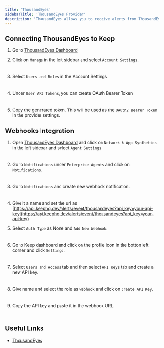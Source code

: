 ```yaml
---
title: 'ThousandEyes'
sidebarTitle: 'ThousandEyes Provider'
description: 'ThousandEyes allows you to receive alerts from ThousandEyes using API endpoints as well as webhooks'
---
```



## Connecting ThousandEyes to Keep

1. Go to [ThousandEyes Dashboard](https://app.thousandeyes.com/dashboard)

2. Click on `Manage` in the left sidebar and select `Account Settings`.

<Frame width="100" height="200">
  <img height="10" src="/images/thousandeyes-provider_1.png" />
</Frame>

3. Select `Users and Roles` in the Account Settings

<Frame width="100" height="200">
  <img height="10" src="/images/thousandeyes-provider_2.png" />
</Frame>

4. Under `User API Tokens`, you can create OAuth Bearer Token

<Frame width="100" height="200">
  <img height="10" src="/images/thousandeyes-provider_3.png" />
</Frame>

5. Copy the generated token. This will be used as the `OAuth2 Bearer Token` in the provider settings.

## Webhooks Integration

1. Open [ThousandEyes Dashboard](https://app.thousandeyes.com/dashboard) and click on `Network & App Synthetics` in the left sidebar and select `Agent Settings`.

<Frame width="100" height="200">
  <img height="10" src="/images/thousandeyes-provider_4.png" />
</Frame>

2. Go to `Notifications` under `Enterprise Agents` and click on `Notifications`.

<Frame width="100" height="200">
  <img height="10" src="/images/thousandeyes-provider_5.png" />
</Frame>

3. Go to `Notifications` and create new webhook notification.

<Frame width="100" height="200">
  <img height="10" src="/images/thousandeyes-provider_6.png" />
</Frame>

4. Give it a name and set the url as [https://api.keephq.dev/alerts/event/thousandeyes?api_key=your-api-key](https://api.keephq.dev/alerts/event/thousandeyes?api_key=your-api-key)

5. Select `Auth Type` as None and `Add New Webhook`.

<Frame width="100" height="200">
  <img height="10" src="/images/thousandeyes-provider_7.png" />
</Frame>

6. Go to Keep dashboard and click on the profile icon in the botton left corner and click `Settings`.

<Frame width="100" height="200">
  <img height="10" src="/images/keep-apikey-1.png" />
</Frame>

7. Select `Users and Access` tab and then select `API Keys` tab and create a new API key.

<Frame width="100" height="200">
  <img height="10" src="/images/keep-apikey-2.png" />
</Frame>

8. Give name and select the role as `webhook` and click on `Create API Key`.

<Frame width="100" height="200">
  <img height="10" src="/images/keep-apikey-3.png" />
</Frame>

9. Copy the API key and paste it in the webhook URL.

<Frame width="100" height="200">
  <img height="10" src="/images/keep-apikey-4.png" />
</Frame>

## Useful Links

- [ThousandEyes](https://www.thousandeyes.com/)
